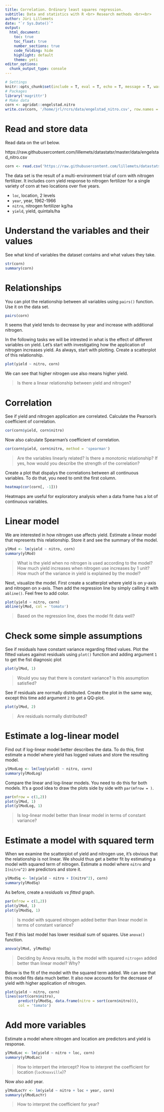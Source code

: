 ```yaml
---
title: Correlation. Ordinary least squares regression.
subtitle: Data and statistics with R <br> Research methods <br><br>
author: Jüri Lillemets
date: "`r Sys.Date()`"
output:
  html_document:
    toc: true
    toc_float: true
    number_sections: true
    code_folding: hide
    highlight: default
    theme: yeti
editor_options: 
  chunk_output_type: console
---
```


```r
# Settings
knitr::opts_chunk$set(include = T, eval = T, echo = T, message = T, warning = T, error = T)
# Packages
library('magrittr')
# Make data
corn <- agridat::engelstad.nitro
write.csv(corn, '/home/jrl/rcrs/data/engelstad_nitro.csv', row.names = F)
```

# Read and store data 

Read data on the url below.

https://raw.githubusercontent.com/lillemets/datastatsr/master/data/engelstad_nitro.csv

```r
corn <- read.csv('https://raw.githubusercontent.com/lillemets/datastatsr/master/data/engelstad_nitro.csv')
```

The data set is the result of a multi-environment trial of corn with nitrogen fertilizer. It includes corn yield response to nitrogen fertilizer for a single variety of corn at two locations over five years.

- `loc`, location, 2 levels
- `year`, year, 1962-1966
- `nitro`, nitrogen fertilizer kg/ha
- `yield`, yield, quintals/ha

# Understand the variables and their values

See what kind of variables the dataset contains and what values they take.

```r
str(corn)
summary(corn)
```

# Relationships

You can plot the relationship between all variables using `pairs()` function. Use it on the data set.

```r
pairs(corn)
```

It seems that yield tends to decrease by year and increase with additional nitrogen.

In the following tasks we will be intrested in what is the effect of different variables on yield. Let's start with investigating how the application of nitrogen increases yield. As always, start with plotting. Create a scatterplot of this relationship. 

```r
plot(yield ~ nitro, corn)
```

We can see that higher nitrogen use also means higher yield.

> Is there a linear relationship between yield and nitrogen?

# Correlation

See if yield and nitrogen application are correlated. Calculate the Pearson's coefficient of correlation.

```r
cor(corn$yield, corn$nitro)
```

Now also calculate Spearman's coefficient of correlation.

``` r
cor(corn$yield, corn$nitro, method = 'spearman')
```

> Are the variables linearly related? Is there a monotonic relationship? If yes, how would you describe the strength of the correlation?

Create a plot that dispalys the correlations between all continuous variables. To do that, you need to omit the first column. 

```r
heatmap(cor(corn[, -1]))
```

Heatmaps are useful for exploratory analysis when a data frame has a lot of continuous variables.

# Linear model

We are interested in how nitrogen use affects yield. Estimate a linear model that represents this relationship. Store it and see the summary of the model.

```r
ylMod <- lm(yield ~ nitro, corn)
summary(ylMod)
```

> What is the yield when no nitrogen is used according to the model? How much yield increases when nitrogen use increases by 1 unit? How much of the variance in yield is explained by the model?

Next, visualize the model. First create a scatterplot where yield is on y-axis and nitrogen on x-axis. Then add the regression line by simply calling it with `abline()`. 
Feel free to add color.

```r
plot(yield ~ nitro, corn)
abline(ylMod, col = 'tomato')
```

> Based on the regression line, does the model fit data well?

# Check some simple assumptions

See if residuals have constant variance regarding fitted values. Plot the fitted values against residuals using `plot()` function and adding argument `1` to get the fist diagnosic plot

```r
plot(ylMod, 1)
```

> Would you say that there is constant variance? Is this assumption satisfied?

See if residuals are normally distributed. Create the plot in the same way, except this time add argument `2` to get a QQ-plot.

```r
plot(ylMod, 2)
```

> Are residuals normally distributed?

# Estimate a log-linear model

Find out if log-linear model better describes the data. To do this, first estimate a model where yield has logged values and store the resulting model. 

```r
ylModLog <- lm(log(yield) ~ nitro, corn)
summary(ylModLog)
```

Compare the linear and log-linear models. You need to do this for both models. It's a good idea to draw the plots side by side with `par(mfrow = )`.

```r
par(mfrow = c(1,2))
plot(ylMod, 1)
plot(ylModLog, 1)
```

> Is log-linear model better than linear model in terms of constant variance?

# Estimate a model with squared term

When we examine the scatterplot of yield and nitrogen use, it's obvious that the relationship is not linear. We should thus get a better fit by estimating a model with squared term of nitrogen. Estimate a model where `nitro` and `I(nitro^2)` are predictors and store it.

```r
ylModSq <- lm(yield ~ nitro + I(nitro^2), corn)
summary(ylModSq)
```

As before, create a *residuals vs fitted* graph.

```r
par(mfrow = c(1,2))
plot(ylMod, 1)
plot(ylModSq, 1)
```

> Is model with squared nitrogen added better than linear model in terms of constant variance?

Test if this last model has lower residual sum of squares. Use `anova()` function.

```r
anova(ylMod, ylModSq)
```

> Deciding by Anova results, is the model with squared `nitrogen` added better than linear model? Why?

Below is the fit of the model with the squared term added. We can see that this model fits data much better. It also now accounts for the decrease of yield with higher application of nitrogen.

```r
plot(yield ~ nitro, corn)
lines(sort(corn$nitro), 
      predict(ylModSq, data.frame(nitro = sort(corn$nitro))), 
      col = 'tomato')
```

# Add more variables

Estimate a model where nitrogen and location are predictors and yield is response.

```r
ylModLoc <- lm(yield ~ nitro + loc, corn)
summary(ylModLoc)
```

> How to interpert the intercept? How to interpret the coefficient for location (`locKnoxville`)?

Now also add year.

```r
ylModLocYr <- lm(yield ~ nitro + loc + year, corn)
summary(ylModLocYr)
```

> How to interpret the coefficient for year?